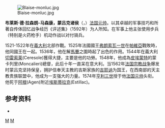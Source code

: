 [[File:Blaise-monluc.jpg|thumb]]

'''布莱斯·德·拉森朗-马森康，蒙吕克诸侯'''（{{lang|fr|'''Blaise de Lasseran-Massencôme, seigneur de Montluc''' 或 '''Monluc'''}}，{{bd|1502年||1577年|catIdx=M}}）[[法国元帅|法国元帅]]。以其卓越的军事技巧和所著自传体回忆战争经历《评述集》（1592年）为人所知。在军事上他主张使用步兵（特别是火药枪手）机动作战以对付骑兵。

1521-1522年在[[義大利|義大利]]北部作戰。1525年法國國王[[弗朗索瓦一世|弗朗索瓦一世]]在[[帕維亞|帕維亞]]戰敗時，他同國王在一起。1536年，他在解[[馬賽|馬賽]]之圍時起了出色的作用。1544年在義大利[[切雷索莱|切雷索莱]](Ceresole)獲得大捷，主要是他的功勞。1548年，他成為[[皮埃蒙特|皮埃蒙特]]的蒙卡列里(Moncalieri)總督，此后十年一直呆在意大利。当1562年[[法国宗教战争|法国宗教战争]]爆发时蒙吕克坚持保皇，拥护信奉天主教的吉斯家族的[[吉耶讷|吉耶讷]]为国王，在西南部的天主教贵族联盟中，他成为一支强大的力量。1574年[[亨利三世_(法兰西)|亨利三世]]授于他[[法国元帅|法国元帅]]头衔。他死于[[阿根|阿根]](Agen)附近[[埃斯蒂拉克|埃斯蒂拉克]](Estillac)。

== 参考资料 ==
* {{1911}}

{{Authority control}}
[[Category:法國政治人物|M]]
[[Category:法国元帅|M]]